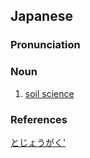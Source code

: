 ==Japanese==
{{wikipedia|lang=ja}}
{{ja-kanjitab|yomi=o|ど|じょう|がく}}

===Pronunciation===
{{ja-pron|どじょうがく|acc=2|acc_ref=DJR|y=o}}

===Noun===
{{ja-noun|どじょうがく|hhira=どじやうがく}}

# [[soil science]]

===References===
<references/>

[[Category:ja:Soil science|とじょうがく']]